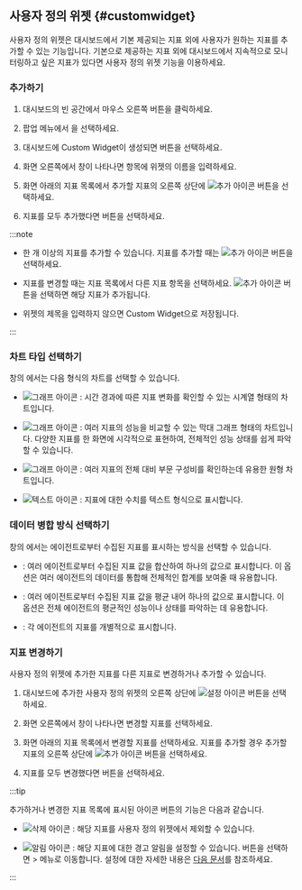 ## 사용자 정의 위젯 {#customwidget}

사용자 정의 위젯은 대시보드에서 기본 제공되는 지표 외에 사용자가 원하는 지표를 추가할 수 있는 기능입니다. 기본으로 제공하는 지표 외에 대시보드에서 지속적으로 모니터링하고 싶은 지표가 있다면 사용자 정의 위젯 기능을 이용하세요.

### 추가하기

1. 대시보드의 빈 공간에서 마우스 오른쪽 버튼을 클릭하세요.

1. 팝업 메뉴에서 <Cmdname sid="BTN08346" className="uitext" />을 선택하세요.

1. 대시보드에 <UI>Custom Widget</UI>이 생성되면 <Cmdname sid="CNT08130" className="uitext" /> 버튼을 선택하세요.

    <ImgLang img="db-add-custom-widget.png" desc="Custom widget" />

1. 화면 오른쪽에서 <Cmdname sid="BTN08346" className="uitext" /> 창이 나타나면 <Cmdname sid="title" className="uitext" /> 항목에 위젯의 이름을 입력하세요.

    <ImgLang img="db-add-custom-widget-setting.png" desc="Custom widget" />

1. 화면 아래의 지표 목록에서 추가할 지표의 오른쪽 상단에 ![추가 아이콘](/img/ico-add.svg) 버튼을 선택하세요.

1. 지표를 모두 추가했다면 <Cmdname sid="save" className="uitext" /> 버튼을 선택하세요.

:::note

* 한 개 이상의 지표를 추가할 수 있습니다. 지표를 추가할 때는 ![추가 아이콘](/img/ico-add.svg) 버튼을 선택하세요.

* 지표를 변경할 때는 지표 목록에서 다른 지표 항목을 선택하세요. ![추가 아이콘](/img/ico-add.svg) 버튼을 선택하면 해당 지표가 추가됩니다.

* 위젯의 제목을 입력하지 않으면 Custom Widget으로 저장됩니다.

:::

### 차트 타입 선택하기

<Cmdname sid="BTN08346" className="uitext" /> 창의 <Cmdname sid="TTL08259" className="uitext" />에서는 다음 형식의 차트를 선택할 수 있습니다.

* ![그래프 아이콘](/img/ico-normal-graph.svg) <Cmdname sid="series" className="uitext" />: 시간 경과에 따른 지표 변화를 확인할 수 있는 시계열 형태의 차트입니다.

* ![그래프 아이콘](/img/ic-equalizer-chart.svg) <Cmdname sid="equalizer" className="uitext" />: 여러 지표의 성능을 비교할 수 있는 막대 그래프 형태의 차트입니다. 다양한 지표를 한 화면에 시각적으로 표현하여, 전체적인 성능 상태를 쉽게 파악할 수 있습니다.

* ![그래프 아이콘](/img/ic-pie-chart.svg) <Cmdname sid="pie" className="uitext" />: 여러 지표의 전체 대비 부문 구성비를 확인하는데 유용한 원형 차트입니다.

* ![텍스트 아이콘](/img/ic-text-widget.svg) <Cmdname sid="text" className="uitext" />: 지표에 대한 수치를 텍스트 형식으로 표시합니다.

### 데이터 병합 방식 선택하기

<Cmdname sid="BTN08346" className="uitext" /> 창의 <Cmdname sid="TTL08348" className="uitext" />에서는 에이전트로부터 수집된 지표를 표시하는 방식을 선택할 수 있습니다.

* <Cmdname sid="merge_sum" className="uitext" />: 여러 에이전트로부터 수집된 지표 값을 합산하여 하나의 값으로 표시합니다. 이 옵션은 여러 에이전트의 데이터를 통합해 전체적인 합계를 보여줄 때 유용합니다.

* <Cmdname sid="merge_avg" className="uitext" />: 여러 에이전트로부터 수집된 지표 값을 평균 내어 하나의 값으로 표시합니다. 이 옵션은 전체 에이전트의 평균적인 성능이나 상태를 파악하는 데 유용합니다.

* <Cmdname sid="BTN08359" className="uitext" /> : 각 에이전트의 지표를 개별적으로 표시합니다.

### 지표 변경하기

사용자 정의 위젯에 추가한 지표를 다른 지표로 변경하거나 추가할 수 있습니다.

1. 대시보드에 추가한 사용자 정의 위젯의 오른쪽 상단에 ![설정 아이콘](/img/ico-setting.svg) 버튼을 선택하세요.

1. 화면 오른쪽에서 <Cmdname sid="BTN08346" className="uitext" /> 창이 나타나면 변경할 지표를 선택하세요.

    <ImgLang img="db-add-custom-widget-setting-change.png" desc="Custom widget" />

1. 화면 아래의 지표 목록에서 변경할 지표를 선택하세요. 지표를 추가할 경우 추가할 지표의 오른쪽 상단에 ![추가 아이콘](/img/ico-add.svg) 버튼을 선택하세요. 

1. 지표를 모두 변경했다면 <Cmdname sid="save" className="uitext" /> 버튼을 선택하세요.

:::tip

추가하거나 변경한 지표 목록에 표시된 아이콘 버튼의 기능은 다음과 같습니다.

* ![삭제 아이콘](/img/ico-trash.svg) : 해당 지표를 사용자 정의 위젯에서 제외할 수 있습니다.

* ![알림 아이콘](/img/ic-alert.svg) : 해당 지표에 대한 경고 알림을 설정할 수 있습니다. 버튼을 선택하면 <Cmdname sid="side_event" className="uitext" /> &gt; <Cmdname sid="side_eventSetting" className="uitext" /> 메뉴로 이동합니다. <Cmdname sid="metrics_event" className="uitext" /> 설정에 대한 자세한 내용은 [다음 문서](metric-warning-notice)를 참조하세요.

:::